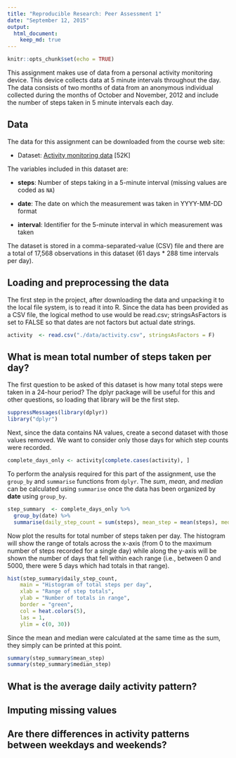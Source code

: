 ```yaml
---
title: "Reproducible Research: Peer Assessment 1"
date: "September 12, 2015"
output: 
  html_document:
    keep_md: true
---
```


```r
knitr::opts_chunk$set(echo = TRUE)
```

This assignment makes use of data from a personal activity monitoring
device. This device collects data at 5 minute intervals throughout the
day. The data consists of two months of data from an anonymous
individual collected during the months of October and November, 2012
and include the number of steps taken in 5 minute intervals each day.

## Data

The data for this assignment can be downloaded from the course web
site:

* Dataset: [Activity monitoring data](https://d396qusza40orc.cloudfront.net/repdata%2Fdata%2Factivity.zip) [52K]

The variables included in this dataset are:

* **steps**: Number of steps taking in a 5-minute interval (missing values are coded as `NA`)

* **date**: The date on which the measurement was taken in YYYY-MM-DD format

* **interval**: Identifier for the 5-minute interval in which measurement was taken

The dataset is stored in a comma-separated-value (CSV) file and there are a total of 17,568 observations in this dataset (61 days * 288 time intervals per day).

## Loading and preprocessing the data

The first step in the project, after downloading the data and unpacking it to the local file system, is to read it into R.  Since the data has been provided as a CSV file, the logical method to use would be read.csv; stringsAsFactors is set to FALSE so that dates are not factors but actual date strings.

```r
activity  <- read.csv("./data/activity.csv", stringsAsFactors = F)
```

## What is mean total number of steps taken per day?

The first question to be asked of this dataset is how many total steps were taken in a 24-hour period?  The dplyr package will be useful for this and other questions, so loading that library will be the first step.

```r
suppressMessages(library(dplyr))
library("dplyr")
```

Next, since the data contains NA values, create a second dataset with those values removed.  We want to consider only those days for which step counts were recorded.

```r
complete_days_only <- activity[complete.cases(activity), ]
```

To perform the analysis required for this part of the assignment, use the `group_by` and `summarise` functions from `dplyr`.  The *sum*, *mean*, and *median* can be calculated using `summarise` once the data has been organized by **date** using `group_by`.

```r
step_summary  <- complete_days_only %>% 
  group_by(date) %>% 
  summarise(daily_step_count = sum(steps), mean_step = mean(steps), median_step = median(steps))
```

Now plot the results for total number of steps taken per day.  The histogram will show the range of totals across the x-axis (from 0 to the maximum number of steps recorded for a single day) while along the y-axis will be shown the number of days that fell within each range (i.e., between 0 and 5000, there were 5 days which had totals in that range).

```r
hist(step_summary$daily_step_count, 
    main = "Histogram of total steps per day",
    xlab = "Range of step totals",
    ylab = "Number of totals in range",
    border = "green",
    col = heat.colors(5),
    las = 1,
    ylim = c(0, 30))
```

Since the mean and median were calculated at the same time as the sum, they simply can be printed at this point.

```r
summary(step_summary$mean_step)
summary(step_summary$median_step)
```


## What is the average daily activity pattern?



## Imputing missing values



## Are there differences in activity patterns between weekdays and weekends?
